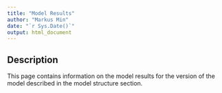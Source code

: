 ```yaml
---
title: "Model Results"
author: "Markus Min"
date: "`r Sys.Date()`"
output: html_document
---
```


## Description

This page contains information on the model results for the version of the model described in the model structure section.